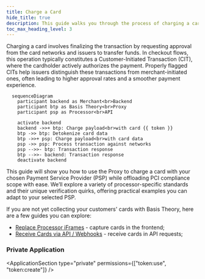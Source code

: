 ```yaml
---
title: Charge a Card
hide_title: true
description: This guide walks you through the process of charging a card against a Payments Service Provider using the Proxy
toc_max_heading_level: 3
---
```



<Intro
  title="Charge a Card"
  caption="Streamline card transactions with a secure, proxy-powered solution."
/>

Charging a card involves finalizing the transaction by requesting approval from the card networks and issuers to transfer funds. In checkout flows, this operation typically constitutes a Customer-Initiated Transaction (CIT), where the cardholder actively authorizes the payment. Properly flagged CITs help issuers distinguish these transactions from merchant-initiated ones, often leading to higher approval rates and a smoother payment experience.

```mermaid
  sequenceDiagram
    participant backend as Merchant<br>Backend
    participant btp as Basis Theory<br>Proxy
    participant psp as Processor<br>API

    activate backend
    backend ->>+ btp: Charge payload<br>with card {{ token }}
    btp ->> btp: Detokenize card data
    btp ->>+ psp: Charge payload<br>with card data
    psp ->> psp: Process transaction against networks
    psp -->>- btp: Transaction response
    btp -->>- backend: Transaction response
    deactivate backend
```

This guide will show you how to use the Proxy to charge a card with your chosen Payment Service Provider (PSP) while offloading PCI compliance scope with ease. We’ll explore a variety of processor-specific standards and their unique verification quirks, offering practical examples you can adapt to your selected PSP.

If you are not yet collecting your customers' cards with Basis Theory, here are a few guides you can explore:

- [Replace Processor iFrames](/docs/card-payments/replace-processor-iframes) - capture cards in the frontend;
- [Receive Cards via API / Webhooks](/docs/card-payments/receive-cards-api) - receive cards in API requests;

<GettingStartedSection />

### Private Application

<ApplicationSection type="private" permissions={["token:use", "token:create"]} />

<FirstChargeSection />

<SaveCardSection />

<SubsequentChargesSection />
